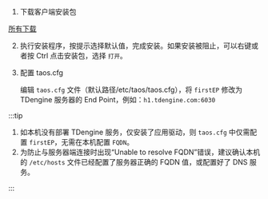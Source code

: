 
1. 下载客户端安装包
  
  <PkgListV3 type={8} sys="MacOS" />

   [所有下载](../../releases/tdengine)

2. 执行安装程序，按提示选择默认值，完成安装。如果安装被阻止，可以右键或者按 Ctrl 点击安装包，选择 `打开`。
3. 配置 taos.cfg

   编辑 `taos.cfg` 文件（默认路径/etc/taos/taos.cfg），将 `firstEP` 修改为 TDengine 服务器的 End Point，例如：`h1.tdengine.com:6030`

:::tip

1. 如本机没有部署 TDengine 服务，仅安装了应用驱动，则 `taos.cfg` 中仅需配置 `firstEP`，无需在本机配置 `FQDN`。
2. 为防止与服务器端连接时出现“Unable to resolve FQDN”错误，建议确认本机的 `/etc/hosts` 文件已经配置了服务器正确的 FQDN 值，或配置好了 DNS 服务。

:::

